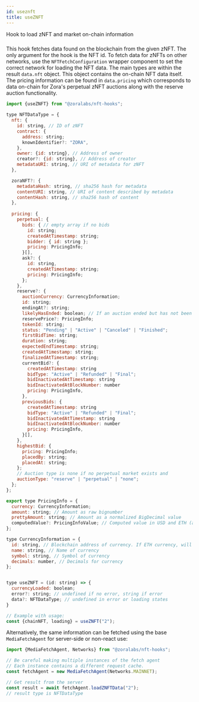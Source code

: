 ```yaml
---
id: useznft
title: useZNFT
---
```


Hook to load zNFT and market on-chain information

###

This hook fetches data found on the blockchain from the given zNFT. The only argument for the hook is the NFT id. To fetch
data for zNFTs on other networks, use the ```NFTFetchConfiguration``` wrapper component to set the correct network for loading the
NFT data. The main types are within the result ```data.nft``` object. This object contains the on-chain NFT data itself. The pricing
information can be found in ```data.pricing``` which corresponds to data on-chain for Zora's perpetual zNFT auctions along with the
reserve auction functionality.

```jsx
import {useZNFT} from "@zoralabs/nft-hooks";

type NFTDataType = {
  nft: {
    id: string, // ID of zNFT
    contract: {
      address: string;
      knownIdentifier?: "ZORA",
    },
    owner: {id: string}, // Address of owner
    creator?: {id: string}, // Address of creator
    metadataURI: string, // URI of metadata for zNFT
  },

  zoraNFT?: {
    metadataHash: string, // sha256 hash for metadata
    contentURI: string, // URI of content described by metadata
    contentHash: string, // sha256 hash of content
  },
  
  pricing: {
    perpetual: {
      bids: { // empty array if no bids
        id: string;
        createdAtTimestamp: string;
        bidder: { id: string };
        pricing: PricingInfo;
      }[],
      ask?: {
        id: string,
        createdAtTimestamp: string;
        pricing: PricingInfo;
      };
    },
    reserve?: {
      auctionCurrency: CurrencyInformation;
      id: string;
      endingAt?: string;
      likelyHasEnded: boolean; // If an auction ended but has not been finalized this will be true.
      reservePrice?: PricingInfo;
      tokenId: string;
      status: "Pending" | "Active" | "Canceled" | "Finished";
      firstBidTime: string;
      duration: string;
      expectedEndTimestamp: string;
      createdAtTimestamp: string;
      finalizedAtTimestamp: string;
      currentBid?: {
        createdAtTimestamp: string
        bidType: "Active" | "Refunded" | "Final";
        bidInactivatedAtTimestamp: string
        bidInactivatedAtBlockNumber: number
        pricing: PricingInfo,
      },
      previousBids: {
        createdAtTimestamp: string
        bidType: "Active" | "Refunded" | "Final";
        bidInactivatedAtTimestamp: string
        bidInactivatedAtBlockNumber: number
        pricing: PricingInfo,
      }[],
    },
    highestBid: {
      pricing: PricingInfo;
      placedBy: string;
      placedAt: string;
    };
    // Auction type is none if no perpetual market exists and
    auctionType: "reserve" | "perpetual" | "none";
  };
};

export type PricingInfo = {
  currency: CurrencyInformation;
  amount: string; // Amount as raw bignumber
  prettyAmount: string; // Amount as a normalized BigDecimal value
  computedValue?: PricingInfoValue; // Computed value in USD and ETH (available from Uniswap API call)
};

type CurrencyInformation = {
  id: string, // Blockchain address of currency. If ETH currency, will be 0x0000000000000000000000000000000000000000
  name: string, // Name of currency
  symbol: string, // Symbol of currency
  decimals: number, // Decimals for currency
};


type useZNFT = (id: string) => {
  currencyLoaded: boolean;
  error?: string; // undefined if no error, string if error
  data?: NFTDataType; // undefined in error or loading states
}

// Example with usage:
const {chainNFT, loading} = useZNFT("2");
```

Alternatively, the same information can be fetched using the base ```MediaFetchAgent``` for server-side or non-react use:

```jsx
import {MediaFetchAgent, Networks} from "@zoralabs/nft-hooks";

// Be careful making multiple instances of the fetch agent
// Each instance contains a different request cache.
const fetchAgent = new MediaFetchAgent(Networks.MAINNET);

// Get result from the server
const result = await fetchAgent.loadZNFTData("2");
// result type is NFTDataType
```


